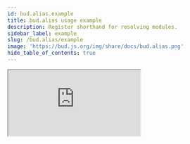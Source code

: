 ```yaml
---
id: bud.alias.example
title: bud.alias usage example
description: Register shorthand for resolving modules.
sidebar_label: example
slug: /bud.alias/example
image: 'https://bud.js.org/img/share/docs/bud.alias.png'
hide_table_of_contents: true
---
```


<iframe
  src="https://codesandbox.io/embed/bud-alias-jf1nhj?expanddevtools=1&fontsize=12&hidenavigation=1&module=%2Fbud.config.js&theme=dark"
  title="bud.alias"
  allow="accelerometer; ambient-light-sensor; camera; encrypted-media; geolocation; gyroscope; hid; microphone; midi; payment; usb; vr; xr-spatial-tracking"
  sandbox="allow-forms allow-modals allow-popups allow-presentation allow-same-origin allow-scripts"
  style={{
    width: '100%',
    height: '80vh',
    border: '0',
    borderRadius: '4px',
    overflow: 'hidden',
  }}
/>
